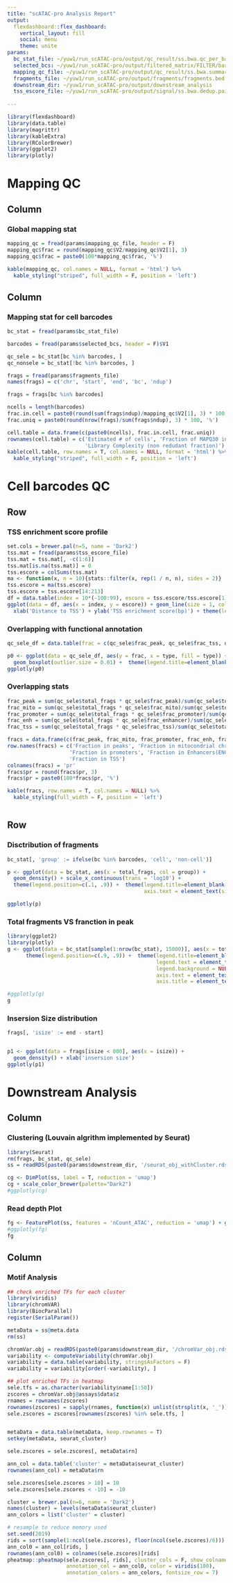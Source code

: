 ```yaml
---
title: "scATAC-pro Analysis Report"
output: 
  flexdashboard::flex_dashboard:
    vertical_layout: fill
    social: menu
    theme: unite
params:
  bc_stat_file: ~/yuw1/run_scATAC-pro/output/qc_result/ss.bwa.qc_per_barcode.bed
  selected_bcs: ~/yuw1/run_scATAC-pro/output/filtered_matrix/FILTER/barcodes.txt
  mapping_qc_file: ~/yuw1/run_scATAC-pro/output/qc_result/ss.bwa.summary
  fragments_file: ~/yuw1/run_scATAC-pro/output/fragments/fragments.bed
  downstream_dir: ~/yuw1/run_scATAC-pro/output/downstream_analysis
  tss_escore_file: ~/yuw1/run_scATAC-pro/output/signal/ss.bwa.dedup.paired.MAPQ30.bam.mtx
  
---
```


```r
library(flexdashboard)
library(data.table)
library(magrittr)
library(kableExtra)
library(RColorBrewer)
library(ggplot2)
library(plotly)

```

Mapping QC 
==========================================

Column {data-width=400}
-----------------------------------------------------------------------

### Global mapping stat

```r
mapping_qc = fread(params$mapping_qc_file, header = F)
mapping_qc$frac = round(mapping_qc$V2/mapping_qc$V2[1], 3)
mapping_qc$frac = paste0(100*mapping_qc$frac, '%')

kable(mapping_qc, col.names = NULL, format = 'html') %>%
  kable_styling("striped", full_width = F, position = 'left')
```


Column {data-width=400}
--------------------------------------------------------
### Mapping stat for cell barcodes

```r
bc_stat = fread(params$bc_stat_file)

barcodes = fread(params$selected_bcs, header = F)$V1

qc_sele = bc_stat[bc %in% barcodes, ]
qc_nonsele = bc_stat[!bc %in% barcodes, ]

frags = fread(params$fragments_file)
names(frags) = c('chr', 'start', 'end', 'bc', 'ndup')

frags = frags[bc %in% barcodes]

ncells = length(barcodes)
frac.in.cell = paste0(round(sum(frags$ndup)/mapping_qc$V2[1], 3) * 100, '%')
frac.uniq = paste0(round(nrow(frags)/sum(frags$ndup), 3) * 100, '%')

cell.table = data.frame(c(paste0(ncells), frac.in.cell, frac.uniq)) 
rownames(cell.table) = c('Estimated # of cells', 'Fraction of MAPQ30 in cells', 
                         'Library Complexity (non redudant fraction)')  
kable(cell.table, row.names = T, col.names = NULL, format = 'html') %>%
  kable_styling("striped", full_width = F, position = 'left')


```





Cell barcodes QC {data-orientation=rows}
==========================================

Row 
--------------------------------------------------------------------
### TSS enrichment score profile
```r
set.cols = brewer.pal(n=5, name = 'Dark2')
tss.mat = fread(params$tss_escore_file)
tss.mat = tss.mat[, -c(1:6)]
tss.mat[is.na(tss.mat)] = 0
tss.escore = colSums(tss.mat)
ma <- function(x, n = 10){stats::filter(x, rep(1 / n, n), sides = 2)}
tss.escore = ma(tss.escore)
tss.escore = tss.escore[14:213]
df = data.table(index = 10*(-100:99), escore = tss.escore/tss.escore[1])
ggplot(data = df, aes(x = index, y = escore)) + geom_line(size = 1, col = set.cols[1]) +
  xlab('Distance to TSS') + ylab('TSS enrichment score(bp)') + theme(legend.title=element_blank(), axis.text = element_text(size = 14))

```


### Overlapping with functional annotation
```r

qc_sele_df = data.table(frac = c(qc_sele$frac_peak, qc_sele$frac_tss, qc_sele$frac_promoter, qc_sele$frac_enh, qc_sele$frac_mito), 'type' = rep(c('Peaks', 'Tss', 'Promoter', 'Enhancer', 'Mito'), each = nrow(qc_sele)))

p0 <- ggplot(data = qc_sele_df, aes(y = frac, x = type, fill = type)) + ylab('Fraction') +
  geom_boxplot(outlier.size = 0.01) +  theme(legend.title=element_blank()) + xlab('')
ggplotly(p0)

```




### Overlapping stats

```r

frac_peak = sum(qc_sele$total_frags * qc_sele$frac_peak)/sum(qc_sele$total_frags)
frac_mito = sum(qc_sele$total_frags * qc_sele$frac_mito)/sum(qc_sele$total_frags)
frac_promoter = sum(qc_sele$total_frags * qc_sele$frac_promoter)/sum(qc_sele$total_frags)
frac_enh = sum(qc_sele$total_frags * qc_sele$frac_enhancer)/sum(qc_sele$total_frags)
frac_tss = sum(qc_sele$total_frags * qc_sele$frac_tss)/sum(qc_sele$total_frags)

fracs = data.frame(c(frac_peak, frac_mito, frac_promoter, frac_enh, frac_tss))
row.names(fracs) = c('Fraction in peaks', 'Fraction in mitocondrial chromosome',
                    'Fraction in promoters', 'Fraction in Enhancers(ENCODE)', 
                    'Fraction in TSS')
colnames(fracs) = 'pr'
fracs$pr = round(fracs$pr, 3)
fracs$pr = paste0(100*fracs$pr, '%')

kable(fracs, row.names = T, col.names = NULL) %>%
  kable_styling(full_width = F, position = 'left')



```


Row 
-------------------------------------------------------------------


### Disctribution of fragments

```r

bc_stat[, 'group' := ifelse(bc %in% barcodes, 'cell', 'non-cell')]

p <- ggplot(data = bc_stat, aes(x = total_frags, col = group)) + 
  geom_density() + scale_x_continuous(trans = 'log10') +
  theme(legend.position=c(.1, .9)) +  theme(legend.title=element_blank(),
                                            axis.text = element_text(size = 14)) + xlab('Total #fragments')

ggplotly(p)
```




### Total fragments VS franction in peak

```r

library(ggplot2)
library(plotly)
g <- ggplot(data = bc_stat[sample(1:nrow(bc_stat), 15000)], aes(x = total_frags, y = frac_peak, col = group)) + geom_point(size = 0.5) + scale_x_continuous(trans='log10') +
      theme(legend.position=c(.9, .9)) +  theme(legend.title=element_blank(),
                                                legend.text = element_text(size=14),
                                                legend.background = NULL,
                                                axis.text = element_text(size = 14),
                                                axis.title = element_text(size = 14)) + xlab('Total #fragments') + ylab('Fraction in Peak')

#ggplotly(g)
g
```


### Insersion Size distribution

```r
frags[, 'isize' := end - start]


p1 <- ggplot(data = frags[isize < 800], aes(x = isize)) +
  geom_density() + xlab('insersion size')
ggplotly(p1)

```


Downstream Analysis
=====================================================

Column
-----------------------------------------------------

### Clustering (Louvain algrithm implemented by Seurat)
```r
library(Seurat)
rm(frags, bc_stat, qc_sele)
ss = readRDS(paste0(params$downstream_dir, '/seurat_obj_withCluster.rds'))

cg <- DimPlot(ss, label = T, reduction = 'umap') 
cg + scale_color_brewer(palette="Dark2")
#ggplotly(cg)

```


### Read depth Plot
```r

fg <- FeaturePlot(ss, features = 'nCount_ATAC', reduction = 'umap') + ggtitle('') 
#ggplotly(fg)
fg 

```


Column
----------------------------------------------------

### Motif Analysis

```r
## check enriched TFs for each cluster
library(viridis)
library(chromVAR)
library(BiocParallel)
register(SerialParam())

metaData = ss@meta.data
rm(ss)

chromVar.obj = readRDS(paste0(params$downstream_dir, '/chromVar_obj.rds'))
variability <- computeVariability(chromVar.obj)
variability = data.table(variability, stringsAsFactors = F)
variability = variability[order(-variability), ]

## plot enriched TFs in heatmap
sele.tfs = as.character(variability$name[1:50])
zscores = chromVar.obj@assays$data$z
rnames = rownames(zscores)
rownames(zscores) = sapply(rnames, function(x) unlist(strsplit(x, '_'))[2])
sele.zscores = zscores[rownames(zscores) %in% sele.tfs, ]


metaData = data.table(metaData, keep.rownames = T)
setkey(metaData, seurat_cluster)

sele.zscores = sele.zscores[, metaData$rn]

ann_col = data.table('cluster' = metaData$seurat_cluster)
rownames(ann_col) = metaData$rn

sele.zscores[sele.zscores > 10] = 10
sele.zscores[sele.zscores < -10] = -10

cluster = brewer.pal(n=6, name = 'Dark2')
names(cluster) = levels(metaData$seurat_cluster)
ann_colors = list('cluster' = cluster)

# resample to reduce memory used
set.seed(2019)
rids = sort(sample(1:ncol(sele.zscores), floor(ncol(sele.zscores)/6)))
ann_col0 = ann_col[rids, ]
rownames(ann_col0) = colnames(sele.zscores)[rids]
pheatmap::pheatmap(sele.zscores[, rids], cluster_cols = F, show_colnames = F,
                   annotation_col = ann_col0, color = viridis(100),
                   annotation_colors = ann_colors, fontsize_row = 7)


```

